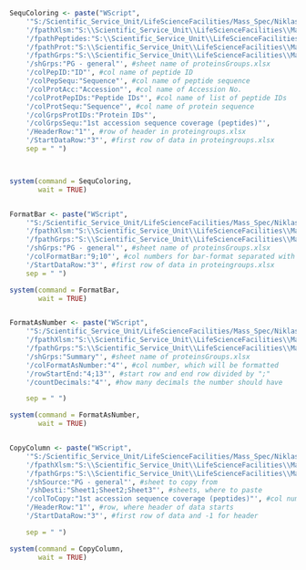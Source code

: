 

```{r}

SequColoring <- paste("WScript",
    '"S:/Scientific_Service_Unit/LifeScienceFacilities/Mass_Spec/Niklas macros/sequence coloring/sequ_color_only_VBS.vbs"',
    '/fpathXlsm:"S:\\Scientific_Service_Unit\\LifeScienceFacilities\\Mass_Spec\\Niklas macros\\sequence coloring\\sequ_color_only_VBA.xlsm"', #fullpath of SequColorVBA.xlsm
    '/fpathPeptides:"S:\\Scientific_Service_Unit\\LifeScienceFacilities\\Mass_Spec\\Niklas macros\\temp2.csv"', #fullpath of peptides.csv
    '/fpathProt:"S:\\Scientific_Service_Unit\\LifeScienceFacilities\\Mass_Spec\\Niklas macros\\temp1.csv"', #fullpath of proteins.csv
    '/fpathGrps:"S:\\Scientific_Service_Unit\\LifeScienceFacilities\\Mass_Spec\\Niklas macros\\proteinGroups.xlsx"', #fullpath of proteinGroups.xlsx
    '/shGrps:"PG - general"', #sheet name of proteinsGroups.xlsx
    '/colPepID:"ID"', #col name of peptide ID
    '/colPepSequ:"Sequence"', #col name of peptide sequence
    '/colProtAcc:"Accession"', #col name of Accession No.
    '/colProtPepIDs:"Peptide IDs"', #col name of list of peptide IDs
    '/colProtSequ:"Sequence"', #col name of protein sequence
    '/colGrpsProtIDs:"Protein IDs"',
    '/colGrpsSequ:"1st accession sequence coverage (peptides)"',
    '/HeaderRow:"1"', #row of header in proteingroups.xlsx
    '/StartDataRow:"3"', #first row of data in proteingroups.xlsx
    sep = " ")



system(command = SequColoring,
       wait = TRUE)


FormatBar <- paste("WScript",
    '"S:/Scientific_Service_Unit/LifeScienceFacilities/Mass_Spec/Niklas macros/format as bar/Format_as_bar_VBS.vbs"',
    '/fpathXlsm:"S:\\Scientific_Service_Unit\\LifeScienceFacilities\\Mass_Spec\\Niklas macros\\format as bar\\format_as_bar_VBA.xlsm"', #fullpath of SequColorVBA.xlsm
    '/fpathGrps:"S:\\Scientific_Service_Unit\\LifeScienceFacilities\\Mass_Spec\\Niklas macros\\proteinGroups.xlsx"', #fullpath of proteinGroups.xlsx
    '/shGrps:"PG - general"', #sheet name of proteinsGroups.xlsx
    '/colFormatBar:"9;10"', #col numbers for bar-format separated with ";"
    '/StartDataRow:"3"', #first row of data in proteingroups.xlsx
    sep = " ")

system(command = FormatBar,
       wait = TRUE)


FormatAsNumber <- paste("WScript",
    '"S:/Scientific_Service_Unit/LifeScienceFacilities/Mass_Spec/Niklas macros/format as number/Format_as_num_VBS.vbs"',
    '/fpathXlsm:"S:\\Scientific_Service_Unit\\LifeScienceFacilities\\Mass_Spec\\Niklas macros\\format as number\\format_as_num_VBA.xlsm"', #fullpath of SequColorVBA.xlsm
    '/fpathGrps:"S:\\Scientific_Service_Unit\\LifeScienceFacilities\\Mass_Spec\\Niklas macros\\proteinGroups.xlsx"', #fullpath of proteinGroups.xlsx
    '/shGrps:"Summary"', #sheet name of proteinsGroups.xlsx
    '/colFormatAsNumber:"4"', #col number, which will be formatted
    '/rowStartEnd:"4;13"', #start row and end row divided by ";"    
    '/countDecimals:"4"', #how many decimals the number should have

    sep = " ")

system(command = FormatAsNumber,
       wait = TRUE)


CopyColumn <- paste("WScript",
    '"S:/Scientific_Service_Unit/LifeScienceFacilities/Mass_Spec/Niklas macros/copy_column/copy_column_VBS.vbs"',
    '/fpathXlsm:"S:\\Scientific_Service_Unit\\LifeScienceFacilities\\Mass_Spec\\Niklas macros\\copy_column\\copy_column_VBA.xlsm"', #fullpath of copy_column_VBA.xlsm
    '/fpathGrps:"S:\\Scientific_Service_Unit\\LifeScienceFacilities\\Mass_Spec\\Niklas macros\\proteinGroups.xlsx"', #fullpath of workbook
    '/shSource:"PG - general"', #sheet to copy from
    '/shDesti:"Sheet1;Sheet2;Sheet3"', #sheets, where to paste    
    '/colToCopy:"1st accession sequence coverage (peptides)"', #col number, which will be formatted
    '/HeaderRow:"1"', #row, where header of data starts 
    '/StartDataRow:"3"', #first row of data and -1 for header

    sep = " ")

system(command = CopyColumn,
       wait = TRUE)

```

